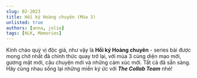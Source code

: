 ```yaml
---
slug: 02-2023
title: Hồi ký Hoàng chuyên (Mùa 3)
unlisted: true
authors: [anna, jolie]
tags: [HLK, Memories]
---
```


Kính chào quý vị độc giả, như vậy là **Hồi ký Hoàng chuyên** - series bài được mong chờ nhất đã chính thức quay trở lại, với mùa 3 cùng diện mạo mới, gương mặt mới, câu chuyện mới và những cảm xúc mới. Tất cả đã sẵn sàng. Hãy cùng nhau sống lại những miền ký ức với **_The Collab Team_** nhé!

<!-- truncate -->


<Tabs lazy>
  <TabItem value="one" label="Kỳ 1">
    <FirstPost />
  </TabItem>
  <TabItem value="two" label="Kỳ 2">
    <SecondPost />
  </TabItem>
  <TabItem value="three" label="Kỳ 3" default>
    <ThirdPost />
  </TabItem>
</Tabs>
